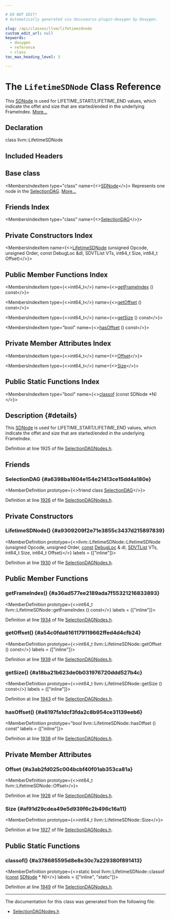 ```yaml
---

# DO NOT EDIT!
# Automatically generated via docusaurus-plugin-doxygen by Doxygen.

slug: /api/classes/llvm/lifetimesdnode
custom_edit_url: null
keywords:
  - doxygen
  - reference
  - class
toc_max_heading_level: 3

---
```





# The `LifetimeSDNode` Class Reference

<DoxygenPage pluginConfig={pluginConfig}>

This <a href="/docs/api/classes/llvm/sdnode">SDNode</a> is used for LIFETIME&#95;START/LIFETIME&#95;END values, which indicate the offet and size that are started/ended in the underlying FrameIndex. <a href="#details">More...</a>

## Declaration

<CodeBlock>class llvm::LifetimeSDNode</CodeBlock>

## Included Headers

<IncludesList>
<IncludesListItem
  filePath="llvm/CodeGen/SelectionDAGNodes.h"
  permalink="/docs/api/files/include/include/llvm/include/llvm/codegen/selectiondagnodes-h"
  isLocal="true" />
</IncludesList>

## Base class

<MembersIndex>

<MembersIndexItem
  type="class"
  name={<><a href="/docs/api/classes/llvm/sdnode">SDNode</a></>}>
Represents one node in the <a href="/docs/api/classes/llvm/selectiondag">SelectionDAG</a>. <a href="/docs/api/classes/llvm/sdnode/#details">More...</a>
</MembersIndexItem>

</MembersIndex>

## Friends Index

<MembersIndex>

<MembersIndexItem
  type="class"
  name={<><a href="#a6398ba1604e154e21413ce15dd4a180e">SelectionDAG</a></>}>
</MembersIndexItem>

</MembersIndex>

## Private Constructors Index

<MembersIndex>

<MembersIndexItem
  name={<><a href="#a9309209f2e71e3855c3437d215897839">LifetimeSDNode</a> (unsigned Opcode, unsigned Order, const DebugLoc &amp;dl, SDVTList VTs, int64&#95;t Size, int64&#95;t Offset)</>}>
</MembersIndexItem>

</MembersIndex>

## Public Member Functions Index

<MembersIndex>

<MembersIndexItem
  type={<>int64&#95;t</>}
  name={<><a href="#a36ad577ee2189ada7f55321216833893">getFrameIndex</a> () const</>}>
</MembersIndexItem>

<MembersIndexItem
  type={<>int64&#95;t</>}
  name={<><a href="#a54c0fda6161179119662ffed4d4cfb24">getOffset</a> () const</>}>
</MembersIndexItem>

<MembersIndexItem
  type={<>int64&#95;t</>}
  name={<><a href="#a18ba21b623de0b031976720ddd527b4c">getSize</a> () const</>}>
</MembersIndexItem>

<MembersIndexItem
  type="bool"
  name={<><a href="#a6197fa1dcf3fda2c8b954ce31139eeb6">hasOffset</a> () const</>}>
</MembersIndexItem>

</MembersIndex>

## Private Member Attributes Index

<MembersIndex>

<MembersIndexItem
  type={<>int64&#95;t</>}
  name={<><a href="#a3ab2fd025c004bcbf40f01ab353ca81a">Offset</a></>}>
</MembersIndexItem>

<MembersIndexItem
  type={<>int64&#95;t</>}
  name={<><a href="#af91d29cdea49e5d939f6c2b496c16a11">Size</a></>}>
</MembersIndexItem>

</MembersIndex>

## Public Static Functions Index

<MembersIndex>

<MembersIndexItem
  type="bool"
  name={<><a href="#a378685595d8e8e30c7a229380f891413">classof</a> (const SDNode &#42;N)</>}>
</MembersIndexItem>

</MembersIndex>

## Description {#details}

This <a href="/docs/api/classes/llvm/sdnode">SDNode</a> is used for LIFETIME&#95;START/LIFETIME&#95;END values, which indicate the offet and size that are started/ended in the underlying FrameIndex.

Definition at line 1925 of file <a href="/docs/api/files/include/include/llvm/include/llvm/codegen/selectiondagnodes-h">SelectionDAGNodes.h</a>.

<SectionDefinition>

## Friends

### SelectionDAG {#a6398ba1604e154e21413ce15dd4a180e}

<MemberDefinition
  prototype={<>friend class <a href="/docs/api/classes/llvm/selectiondag">SelectionDAG</a></>}>

Definition at line <a href="/docs/api/files/include/include/llvm/include/llvm/codegen/selectiondagnodes-h/#l01926">1926</a> of file <a href="/docs/api/files/include/include/llvm/include/llvm/codegen/selectiondagnodes-h">SelectionDAGNodes.h</a>.
</MemberDefinition>

</SectionDefinition>

<SectionDefinition>

## Private Constructors

### LifetimeSDNode() {#a9309209f2e71e3855c3437d215897839}

<MemberDefinition
  prototype={<>llvm::LifetimeSDNode::LifetimeSDNode (unsigned Opcode, unsigned Order, <a href="/docs/api/files/lib/lib/target/lib/target/aarch64/aarch64promoteconstant-cpp/#a90f8350fecae261c25be85d38b451bff">const</a> <a href="/docs/api/classes/llvm/debugloc">DebugLoc</a> &amp; dl, <a href="/docs/api/structs/llvm/sdvtlist">SDVTList</a> VTs, int64&#95;t Size, int64&#95;t Offset)</>}
  labels = {["inline"]}>

Definition at line <a href="/docs/api/files/include/include/llvm/include/llvm/codegen/selectiondagnodes-h/#l01930">1930</a> of file <a href="/docs/api/files/include/include/llvm/include/llvm/codegen/selectiondagnodes-h">SelectionDAGNodes.h</a>.
</MemberDefinition>

</SectionDefinition>

<SectionDefinition>

## Public Member Functions

### getFrameIndex() {#a36ad577ee2189ada7f55321216833893}

<MemberDefinition
  prototype={<>int64&#95;t llvm::LifetimeSDNode::getFrameIndex () const</>}
  labels = {["inline"]}>

Definition at line <a href="/docs/api/files/include/include/llvm/include/llvm/codegen/selectiondagnodes-h/#l01934">1934</a> of file <a href="/docs/api/files/include/include/llvm/include/llvm/codegen/selectiondagnodes-h">SelectionDAGNodes.h</a>.
</MemberDefinition>

### getOffset() {#a54c0fda6161179119662ffed4d4cfb24}

<MemberDefinition
  prototype={<>int64&#95;t llvm::LifetimeSDNode::getOffset () const</>}
  labels = {["inline"]}>

Definition at line <a href="/docs/api/files/include/include/llvm/include/llvm/codegen/selectiondagnodes-h/#l01939">1939</a> of file <a href="/docs/api/files/include/include/llvm/include/llvm/codegen/selectiondagnodes-h">SelectionDAGNodes.h</a>.
</MemberDefinition>

### getSize() {#a18ba21b623de0b031976720ddd527b4c}

<MemberDefinition
  prototype={<>int64&#95;t llvm::LifetimeSDNode::getSize () const</>}
  labels = {["inline"]}>

Definition at line <a href="/docs/api/files/include/include/llvm/include/llvm/codegen/selectiondagnodes-h/#l01943">1943</a> of file <a href="/docs/api/files/include/include/llvm/include/llvm/codegen/selectiondagnodes-h">SelectionDAGNodes.h</a>.
</MemberDefinition>

### hasOffset() {#a6197fa1dcf3fda2c8b954ce31139eeb6}

<MemberDefinition
  prototype="bool llvm::LifetimeSDNode::hasOffset () const"
  labels = {["inline"]}>

Definition at line <a href="/docs/api/files/include/include/llvm/include/llvm/codegen/selectiondagnodes-h/#l01938">1938</a> of file <a href="/docs/api/files/include/include/llvm/include/llvm/codegen/selectiondagnodes-h">SelectionDAGNodes.h</a>.
</MemberDefinition>

</SectionDefinition>

<SectionDefinition>

## Private Member Attributes

### Offset {#a3ab2fd025c004bcbf40f01ab353ca81a}

<MemberDefinition
  prototype={<>int64&#95;t llvm::LifetimeSDNode::Offset</>}>

Definition at line <a href="/docs/api/files/include/include/llvm/include/llvm/codegen/selectiondagnodes-h/#l01928">1928</a> of file <a href="/docs/api/files/include/include/llvm/include/llvm/codegen/selectiondagnodes-h">SelectionDAGNodes.h</a>.
</MemberDefinition>

### Size {#af91d29cdea49e5d939f6c2b496c16a11}

<MemberDefinition
  prototype={<>int64&#95;t llvm::LifetimeSDNode::Size</>}>

Definition at line <a href="/docs/api/files/include/include/llvm/include/llvm/codegen/selectiondagnodes-h/#l01927">1927</a> of file <a href="/docs/api/files/include/include/llvm/include/llvm/codegen/selectiondagnodes-h">SelectionDAGNodes.h</a>.
</MemberDefinition>

</SectionDefinition>

<SectionDefinition>

## Public Static Functions

### classof() {#a378685595d8e8e30c7a229380f891413}

<MemberDefinition
  prototype={<>static bool llvm::LifetimeSDNode::classof (<a href="/docs/api/files/lib/lib/target/lib/target/aarch64/aarch64promoteconstant-cpp/#a90f8350fecae261c25be85d38b451bff">const</a> <a href="/docs/api/classes/llvm/sdnode">SDNode</a> &#42; N)</>}
  labels = {["inline", "static"]}>

Definition at line <a href="/docs/api/files/include/include/llvm/include/llvm/codegen/selectiondagnodes-h/#l01949">1949</a> of file <a href="/docs/api/files/include/include/llvm/include/llvm/codegen/selectiondagnodes-h">SelectionDAGNodes.h</a>.
</MemberDefinition>

</SectionDefinition>

<hr/>

The documentation for this class was generated from the following file:

<ul>
<li><a href="/docs/api/files/include/include/llvm/include/llvm/codegen/selectiondagnodes-h">SelectionDAGNodes.h</a></li>
</ul>

</DoxygenPage>
